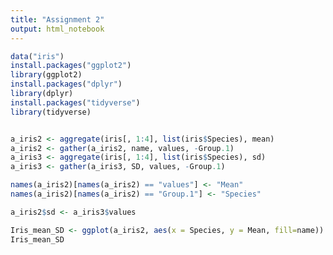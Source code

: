 ---
title: "Assignment 2"
output: html_notebook
---

```{r}
data("iris")
install.packages("ggplot2")
library(ggplot2)
install.packages("dplyr")
library(dplyr)
install.packages("tidyverse")
library(tidyverse)


a_iris2 <- aggregate(iris[, 1:4], list(iris$Species), mean)
a_iris2 <- gather(a_iris2, name, values, -Group.1)
a_iris3 <- aggregate(iris[, 1:4], list(iris$Species), sd)
a_iris3 <- gather(a_iris3, SD, values, -Group.1)

names(a_iris2)[names(a_iris2) == "values"] <- "Mean"
names(a_iris2)[names(a_iris2) == "Group.1"] <- "Species"

a_iris2$sd <- a_iris3$values

Iris_mean_SD <- ggplot(a_iris2, aes(x = Species, y = Mean, fill=name)) + geom_bar(position = position_dodge(),stat="identity") + geom_errorbar(aes(ymin=Mean-sd, ymax=Mean+sd), width=.2,position=position_dodge(.9))
Iris_mean_SD
```